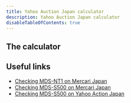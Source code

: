 ```yaml
---
title: Yahoo Auction Japan calculator
description: Yahoo Auction Japan calculator
disableTableOfContents: true
---
```

## The calculator


<YahooActionJapanCalculator />

## Useful links
- [Checking MDS-NT1 on Mercari Japan](https://jp.mercari.com/search?keyword=mds-NT1&status=on_sale&page=1)
- [Checking MDS-S500 on Mercari Japan](https://jp.mercari.com/search?keyword=mds-s500&status=on_sale&page=1)
- [Checking MDS-S500 on Yahoo Action Japan](https://auctions.yahoo.co.jp/search/search?auccat=&tab_ex=commerce&ei=utf-8&aq=-1&oq=&sc_i=&fr=auc_top&p=mds-s500&x=0&y=0)
